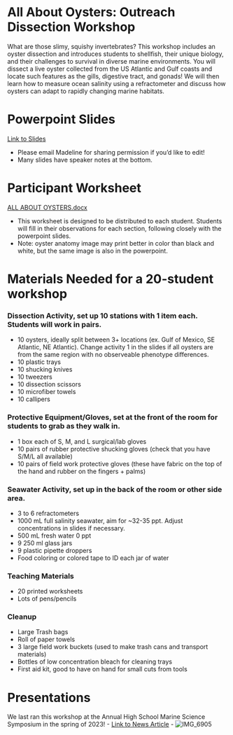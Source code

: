 # All About Oysters: Outreach Dissection Workshop
What are those slimy, squishy invertebrates? This workshop includes an oyster dissection and introduces students to shellfish, their unique biology, and their challenges to survival in diverse marine environments. You will dissect a live oyster collected from the US Atlantic and Gulf coasts and locate such features as the gills, digestive tract, and gonads! We will then learn how to measure ocean salinity using a refractometer and discuss how oysters can adapt to rapidly changing marine habitats. 


# Powerpoint Slides
[Link to Slides](https://docs.google.com/presentation/d/1GOnDZ01uSu0eYD7uKkD_-A4zf-n-IFhvK6Kuom4D8kk/edit?usp=share_link)

- Please email Madeline for sharing permission if you'd like to edit! 
- Many slides have speaker notes at the bottom. 

# Participant Worksheet
[ALL ABOUT OYSTERS.docx](https://github.com/ModelValidationProgram/MVP_ProjectManagement/files/10982768/ALL.ABOUT.OYSTERS.docx)

- This worksheet is designed to be distributed to each student. Students will fill in their observations for each section, following closely with the powerpoint slides.
- Note: oyster anatomy image may print better in color than black and white, but the same image is also in the powerpoint. 

# Materials Needed for a 20-student workshop
### Dissection Activity, set up 10 stations with 1 item each. Students will work in pairs.
- 10 oysters, ideally split between 3+ locations (ex. Gulf of Mexico, SE Atlantic, NE Atlantic). Change activity 1 in the slides if all oysters are from the same region with no observeable phenotype differences. 
- 10 plastic trays
- 10 shucking knives
- 10 tweezers
- 10 dissection scissors
- 10 microfiber towels
- 10 callipers

### Protective Equipment/Gloves, set at the front of the room for students to grab as they walk in.
- 1 box each of S, M, and L surgical/lab gloves
- 10 pairs of rubber protective shucking gloves (check that you have S/M/L all available)
- 10 pairs of field work protective gloves (these have fabric on the top of the hand and rubber on the fingers + palms)

### Seawater Activity, set up in the back of the room or other side area.
- 3 to 6 refractometers
- 1000 mL full salinity seawater, aim for ~32-35 ppt. Adjust concentrations in slides if necessary.
- 500 mL fresh water 0 ppt
- 9 250 ml glass jars
- 9 plastic pipette droppers
- Food coloring or colored tape to ID each jar of water

### Teaching Materials
- 20 printed worksheets 
- Lots of pens/pencils

### Cleanup
- Large Trash bags
- Roll of paper towels
- 3 large field work buckets (used to make trash cans and transport materials) 
- Bottles of low concentration bleach for cleaning trays
- First aid kit, good to have on hand for small cuts from tools


# Presentations
We last ran this workshop at the Annual High School Marine Science Symposium in the spring of 2023! 
  - [Link to News Article](https://news.northeastern.edu/2023/03/09/high-school-marine-science-symposium/)
  - ![IMG_6905](https://user-images.githubusercontent.com/90652097/225397088-1436e0f0-bcb3-4966-9b39-e9ff059ce6c2.jpeg)

